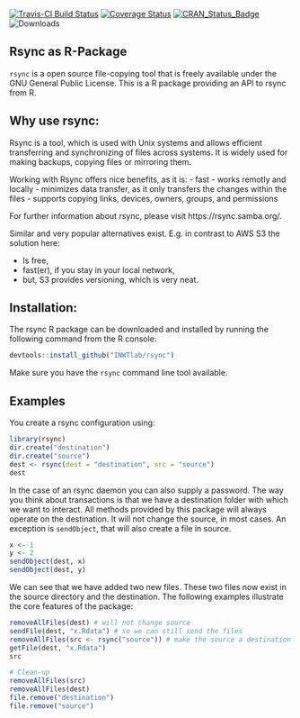 [![Travis-CI Build Status](https://app.travis-ci.com/INWTlab/rsync.svg?branch=master)](https://app.travis-ci.com/github/INWTlab/rsync)
[![Coverage Status](https://img.shields.io/codecov/c/github/INWTlab/rsync/master.svg)](https://codecov.io/github/INWTlab/rsync?branch=master)
[![CRAN_Status_Badge](http://www.r-pkg.org/badges/version/rsync)](https://cran.r-project.org/package=rsync)
![Downloads](https://cranlogs.r-pkg.org/badges/rsync)

## Rsync as R-Package

`rsync` is a open source file-copying tool that is freely available under the
GNU General Public License. This is a R package providing an API to rsync from
R.

## Why use rsync:

Rsync is a tool, which is used with Unix systems and allows efficient
transferring and synchronizing of files across systems. It is widely
used for making backups, copying files or mirroring them.

Working with Rsync offers nice benefits, as it is:
  - fast
  - works remotly and locally
  - minimizes data transfer, as it only transfers the changes within the files
  - supports copying links, devices, owners, groups, and permissions

For further information about rsync, please visit https://rsync.samba.org/.

Similar and very popular alternatives exist. E.g. in contrast to AWS S3 the
solution here:

- Is free,
- fast(er), if you stay in your local network,
- but, S3 provides versioning, which is very neat.

## Installation:

The rsync R package can be downloaded and installed by running the following
command from the R console:

```R
devtools::install_github("INWTlab/rsync")
```

Make sure you have the `rsync` command line tool available.


## Examples

You create a rsync configuration using:

```R
library(rsync)
dir.create("destination")
dir.create("source")
dest <- rsync(dest = "destination", src = "source")
dest
```

In the case of an rsync daemon you can also supply a password. The way you think
about transactions is that we have a destination folder with which we want to
interact. All methods provided by this package will always operate on the
destination. It will not change the source, in most cases. An exception is
`sendObject`, that will also create a file in source.

```r
x <- 1
y <- 2
sendObject(dest, x)
sendObject(dest, y)
```

We can see that we have added two new files. These two files now exist in the
source directory and the destination. The following examples illustrate the core
features of the package:

```r
removeAllFiles(dest) # will not change source
sendFile(dest, "x.Rdata") # so we can still send the files
removeAllFiles(src <- rsync("source")) # make the source a destination
getFile(dest, "x.Rdata")
src
```

```r
# Clean-up
removeAllFiles(src)
removeAllFiles(dest)
file.remove("destination")
file.remove("source")
```
